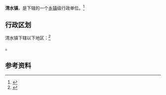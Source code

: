 {{中国乡级行政区|61/08/22/107/000}}

'''清水镇'''，是{{PRC admin/fullname|61/08/22/107/000|3}}下辖的一个[[乡镇|乡镇]]级行政单位。<ref>{{PRC admin/ref sgc|{{PRC admin/parent|61/08/22/107/000}}}}</ref>

== 行政区划 ==

清水镇下辖以下地区：<ref>{{PRC admin/ref sgc|61/08/22/107/000}}</ref>

{{PRC admin/children|61/08/22/107/000}}。

== 参考资料 ==

{{reflist}}

{{行政区划小作品}}
{{PRC admin/navcat|61/08/22/107/000}}